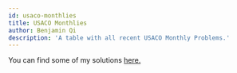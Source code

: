 ```yaml
---
id: usaco-monthlies
title: USACO Monthlies
author: Benjamin Qi
description: 'A table with all recent USACO Monthly Problems.'
---
```


You can find some of my solutions
[here.](https://github.com/bqi343/USACO/tree/master/Contests/USACO%20Solutions)

<DivisionList division="Bronze" />

